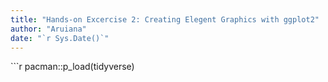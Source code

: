 ```yaml
---
title: "Hands-on Excercise 2: Creating Elegent Graphics with ggplot2"
author: "Aruiana"
date: "`r Sys.Date()`"
---
```


```r
pacman::p_load(tidyverse)